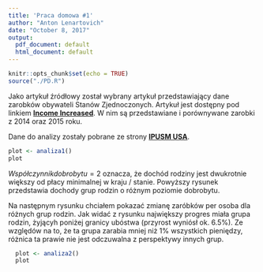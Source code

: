 ```yaml
---
title: 'Praca domowa #1'
author: "Anton Lenartovich"
date: "October 8, 2017"
output:
  pdf_document: default
  html_document: default
---
```


```r
knitr::opts_chunk$set(echo = TRUE)
source("./PD.R")
```

Jako artykuł źródłowy został wybrany artykuł przedstawiający dane zarobków obywateli Stanów Zjednoczonych. Artykuł jest dostępny pod linkiem [**Income Increased**](http://flowingdata.com/2016/09/21/increased-income-across-all-groups). W nim są przedstawiane i porównywane zarobki z 2014 oraz 2015 roku. 

Dane do analizy zostały pobrane ze strony [**IPUSM USA**](https://usa.ipums.org/usa).

```r
plot <- analiza1()
plot
```

$Współczynnik  dobrobytu = 2$ oznacza, że dochód rodziny jest dwukrotnie większy od płacy minimalnej w kraju / stanie. Powyższy rysunek przedstawia dochody grup rodzin o różnym poziomie dobrobytu.


Na następnym rysunku chciałem pokazać zmianę zaróbków per osoba dla różnych grup rodzin. Jak widać z rysunku największy progres miała grupa rodzin, żyjącyh poniżej granicy ubóstwa (przyrost wyniósł ok. 6.5%). Ze względów na to, że ta grupa zarabia mniej niż 1% wszystkich pieniędzy, różnica ta prawie nie jest odczuwalna z perspektywy innych grup.

```r
  plot <- analiza2()
  plot
```



